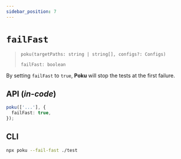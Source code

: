```yaml
---
sidebar_position: 7
---
```


# `failFast`

> `poku(targetPaths: string | string[], configs?: Configs)`
>
> `failFast: boolean`

By setting `failFast` to `true`, **Poku** will stop the tests at the first failure.

## API (_in-code_)

```ts
poku(['...'], {
  failFast: true,
});
```

## CLI

```bash
npx poku --fail-fast ./test
```
